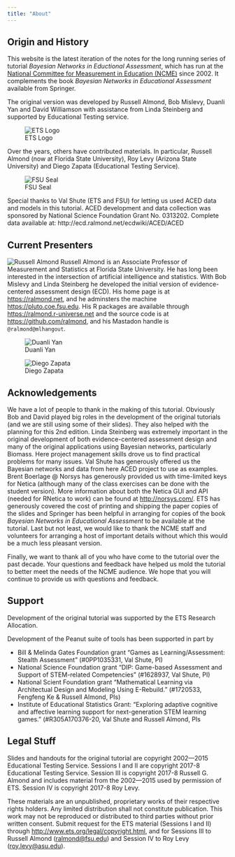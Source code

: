 ```yaml
---
title: "About"
---
```


## Origin and History

This website is the latest iteration of the notes for the long running series of tutorial *Bayesian Networks in Eductional Assessment*, which has run at the [National Committee for Measurement in Education (NCME)](https://ncme.org/) since 2002. It complements the book *Bayesian Networks in Educational Assessment* available from Springer.

The original version was developed by Russell Almond, Bob Mislevy, Duanli Yan and David Williamson with assistance from Linda Steinberg and supported by Educational Testing service.

![ETS Logo](img/ETSlogo.jpg)

Over the years, others have contributed materials. In particular, Russell Almond (now at Florida State University), Roy Levy (Arizona State University) and Diego Zapata (Educational Testing Service).

![FSU Seal](img/FSUSeal.png)

Special thanks to Val Shute (ETS and FSU) for letting us used ACED data and models in this tutorial. ACED development and data collection was sponsored by National Science Foundation Grant No. 0313202. Complete data available at: http://ecd.ralmond.net/ecdwiki/ACED/ACED

## Current Presenters

![Russell Almond](img/RGAhead.jpg) 
Russell Almond is an Associate Professor of Measurement and Statistics at Florida State University. He has long been interested in the intersection of artificial intelligence and statistics. With Bob Mislevy and Linda Steinberg he developed the initial version of evidence-centered assessment design (ECD). His home page is at <https://ralmond.net>, and he adminsters the machine <https://pluto.coe.fsu.edu>. His R packages are available through <https://ralmond.r-universe.net> and the source code is at <https://github.com/ralmond>, and his Mastadon handle is `@ralmond@mlhangout`.

![Duanli Yan](img/DuanliYan.jpg)

![Diego Zapata](img/DiegoZapata.jpg)

## Acknowledgements

We have a lot of people to thank in the making of this tutorial. Obviously Bob and David played big roles in the development of the original tutorials (and we are still using some of their slides). They also helped with the planning for this 2nd edition. Linda Steinberg was extremely important in the original development of both evidence-centered assessment design and many of the original applications using Bayesian networks, particularly Biomass. Here project management skills drove us to find practical problems for many issues. Val Shute has generously offered us the Bayesian networks and data from here ACED project to use as examples. Brent Boerlage \@ Norsys has generously provided us with time-limited keys for Netica (although many of the class exercises can be done with the student version). More information about both the Netica GUI and API (needed for RNetica to work) can be found at <http://norsys.com/>. ETS has generously covered the cost of printing and shipping the paper copies of the slides and Springer has been helpful in arranging for copies of the book *Bayesian Networks in Educational Assessment* to be available at the tutorial. Last but not least, we would like to thank the NCME staff and volunteers for arranging a host of important details without which this would be a much less pleasant version.

Finally, we want to thank all of you who have come to the tutorial over the past decade. Your questions and feedback have helped us mold the tutorial to better meet the needs of the NCME audience. We hope that you will continue to provide us with questions and feedback.

## Support

Development of the original tutorial was supported by the ETS Research Allocation.

Development of the Peanut suite of tools has been supported in part by

-   Bill & Melinda Gates Foundation grant "Games as Learning/Assessment: Stealth Assessment" (#0PP1035331, Val Shute, PI)
-   National Science Foundation grant "DIP: Game-based Assessment and Support of STEM-related Competencies" (#1628937, Val Shute, PI)
-   National Scient Foundation grant "Mathematical Learning via Architectual Design and Modeling Using E-Rebuild." (#1720533, Fengfeng Ke & Russell Almond, PIs)
-   Institute of Educational Statistics Grant: "Exploring adaptive cognitive and affective learning support for next-generation STEM learning games." (#R305A170376-20, Val Shute and Russell Almond, PIs

## Legal Stuff

Slides and handouts for the original tutorial are copyright 2002---2015 Educational Testing Service. Sessions I and II are copyright 2017-8 Educational Testing Service. Session III is copyright 2017-8 Russell G. Almond and includes material from the 2002---2015 used by permission of ETS. Session IV is copyright 2017-8 Roy Levy.

These materials are an unpublished, proprietary works of their respective rights holders. Any limited distribution shall not constitute publication. This work may not be reproduced or distributed to third parties without prior written consent. Submit request for the ETS material (Sessions I and II) through <http://www.ets.org/legal/copyright.html>, and for Sessions III to Russell Almond ([ralmond\@fsu.edu](mailto:ralmond@fsu.edu){.email}) and Session IV to Roy Levy ([roy.levy\@asu.edu](mailto:roy.levy@asu.edu){.email}).
